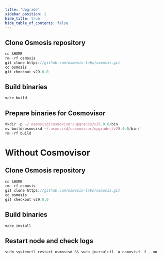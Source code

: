```yaml
---
title: 'Upgrade'
sidebar_position: 2
hide_title: true
hide_table_of_contents: false
---
```



<PageTitle
  iconUrl="img/osmosis-icon.svg"
  title="Upgrade"
  chainId="osmosis-1"
  version="v29.0.0"
/>

## Clone Osmosis repository

```js
cd $HOME
rm -rf osmosis
git clone https://github.com/osmosis-labs/osmosis.git
cd osmosis
git checkout v29.0.0
```

## Build binaries

```js
make build
```

## Prepare binaries for Cosmovisor

```js
mkdir -p ~/.osmosisd/cosmovisor/upgrades/v29.0.0/bin
mv build/osmosisd ~/.osmosisd/cosmovisor/upgrades/v29.0.0/bin/
rm -rf build
```

# Without Cosmovisor

## Clone Osmosis repository

```js
cd $HOME
rm -rf osmosis
git clone https://github.com/osmosis-labs/osmosis.git
cd osmosis
git checkout v29.0.0
```

## Build binaries

```js
make install
```

## Restart node and check logs

```js
sudo systemctl restart osmosisd && sudo journalctl -u osmosisd -f --no-hostname -o cat
```
